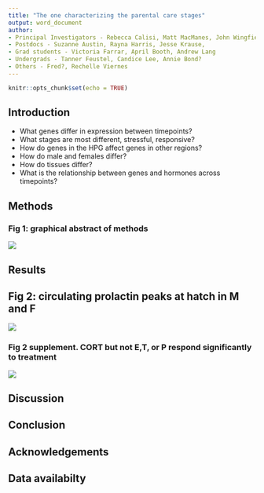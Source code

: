 ```yaml
---
title: "The one characterizing the parental care stages"
output: word_document
author:
- Principal Investigators - Rebecca Calisi, Matt MacManes, John Wingfield
- Postdocs - Suzanne Austin, Rayna Harris, Jesse Krause, 
- Grad students - Victoria Farrar, April Booth, Andrew Lang
- Undergrads - Tanner Feustel, Candice Lee, Annie Bond?
- Others - Fred?, Rechelle Viernes
---
```


```r
knitr::opts_chunk$set(echo = TRUE)
```

## Introduction

- What genes differ in expression between timepoints?
- What stages are most different, stressful, responsive?
- How do genes in the HPG affect genes in other regions?
- How do male and females differ?
- How do tissues differ?
- What is the relationship between genes and hormones across timepoints?


## Methods

### Fig 1: graphical abstract of methods

![](../figures/images/timeline_timeline.png)


## Results

## Fig 2: circulating prolactin peaks at hatch in M and F


![](../figures/hormones/characterization-1.png)


### Fig 2 supplement. CORT but not E,T, or P respond significantly to treatment 



![](../figures/hormones/characterization-2.png)

## Discussion 

## Conclusion

## Acknowledgements

## Data availabilty